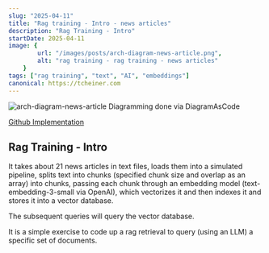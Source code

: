 ```yaml
---
slug: "2025-04-11"
title: "Rag training - Intro - news articles"
description: "Rag Training - Intro"
startDate: 2025-04-11
image: {
        url: "/images/posts/arch-diagram-news-article.png",
        alt: "rag training - rag training - news articles"
    }
tags: ["rag training", "text", "AI", "embeddings"]
canonical: https://tcheiner.com
---
```

![arch-diagram-news-article](/images/posts/arch-diagram-news-article.png)
Diagramming done via DiagramAsCode

[Github Implementation](https://github.com/tcheiner/ragintro-newsarticle/tree/main)

## Rag Training - Intro
It takes about 21 news articles in text files,
loads them into a simulated pipeline,
splits text into chunks (specified chunk size and overlap as an array) into chunks,
passing each chunk through an embedding model (text-embedding-3-small via OpenAI),
which vectorizes it and then indexes it and stores it into a vector database.

The subsequent queries will query the vector database.

It is a simple exercise to code up a rag retrieval to query (using an LLM) a specific set of documents.

